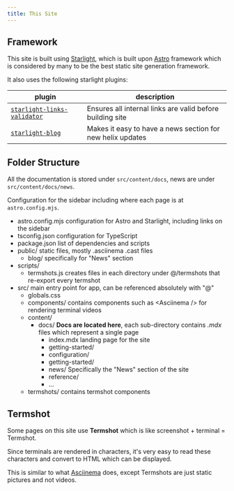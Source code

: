 ```yaml
---
title: This Site
---
```



## Framework

This site is built using [Starlight](https://starlight.astro.build/), which is built upon [Astro](https://astro.build/) framework which is considered by many to be the best static site generation framework.

It also uses the following starlight plugins:

| plugin                                                                       | description                                                |
| ---------------------------------------------------------------------------- | ---------------------------------------------------------- |
| [`starlight-links-validator`](https://starlight-links-validator.vercel.app/) | Ensures all internal links are valid before building site  |
| [`starlight-blog`](https://starlight-blog-docs.vercel.app/)                  | Makes it easy to have a news section for new helix updates |

## Folder Structure

All the documentation is stored under `src/content/docs`, news are under `src/content/docs/news`.

Configuration for the sidebar including where each page is at `astro.config.mjs`.

<FileTree>

- astro.config.mjs configuration for Astro and Starlight, including links on the sidebar
- tsconfig.json configuration for TypeScript
- package.json list of dependencies and scripts
- public/ static files, mostly .asciinema .cast files
  - blog/ specifically for "News" section
- scripts/
  - termshots.js creates files in each directory under @/termshots that re-export every termshot
- src/ main entry point for app, can be referenced absolutely with "@"
  - globals.css
  - components/ contains components such as \<Asciinema \/\> for rendering terminal videos
  - content/
    - docs/ **Docs are located here**, each sub-directory contains _.mdx_ files which represent a single page
      - index.mdx landing page for the site
      - getting-started/
      - configuration/
      - getting-started/
      - news/ Specifically the "News" section of the site
      - reference/
      - ...
  - termshots/ contains termshot components

</FileTree>

## Termshot

Some pages on this site use **Termshot** which is like screenshot + terminal = Termshot.

Since terminals are rendered in characters, it's very easy to read these characters and convert to HTML which can be displayed.

This is similar to what [Asciinema](https://asciinema.org/) does, except Termshots are just static pictures and not videos.
